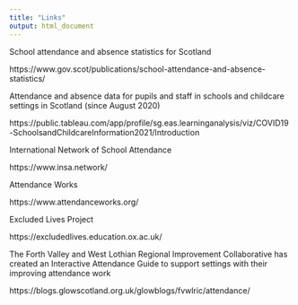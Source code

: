 ```yaml
---
title: "Links"
output: html_document
---
```


School attendance and absence statistics for Scotland

https://www.gov.scot/publications/school-attendance-and-absence-statistics/

Attendance and absence data for pupils and staff in schools and childcare settings in Scotland (since August 2020)

https://public.tableau.com/app/profile/sg.eas.learninganalysis/viz/COVID19-SchoolsandChildcareInformation2021/Introduction

International Network of School Attendance

https://www.insa.network/

Attendance Works

https://www.attendanceworks.org/

Excluded Lives Project

https://excludedlives.education.ox.ac.uk/

The Forth Valley and West Lothian Regional Improvement Collaborative has created an Interactive Attendance Guide to support settings with their improving attendance work

https://blogs.glowscotland.org.uk/glowblogs/fvwlric/attendance/


